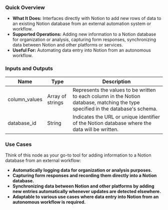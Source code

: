 ### Quick Overview

- **What It Does:** Interfaces directly with Notion to add new rows of data to an existing Notion database from an external automation system or workflow.
- **Supported Operations:** Adding new information to a Notion database for organization or analysis, capturing form responses, synchronizing data between Notion and other platforms or services.
- **Useful For:** Automating data entry into Notion from an autonomous workflow.

### Inputs and Outputs

| Name          | Type             | Description                                                                                                                      |
| ------------- | ---------------- | -------------------------------------------------------------------------------------------------------------------------------- |
| column_values | Array of strings | Represents the values to be written to each column in the Notion database, matching the type specified in the database's schema. |
| database_id   | String           | Indicates the URL or unique identifier of the Notion database where the data will be written.                                    |

### Use Cases

Think of this node as your go-to tool for adding information to a Notion database from an external workflow:

- **Automatically logging data for organization or analysis purposes.**
- **Capturing form responses and recording them directly into a Notion database.**
- **Synchronizing data between Notion and other platforms by adding new entries automatically whenever updates are detected elsewhere.**
- **Adaptable to various use cases where data entry into Notion from an autonomous workflow is required.**
